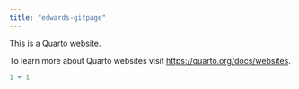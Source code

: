 ```yaml
---
title: "edwards-gitpage"
---
```


This is a Quarto website.

To learn more about Quarto websites visit <https://quarto.org/docs/websites>.

```r
1 + 1
```
